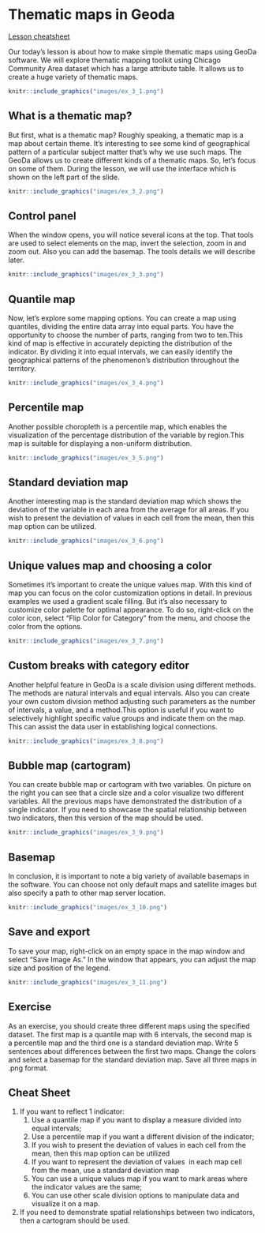 # Thematic maps in Geoda

[Lesson cheatsheet](https://glebpinigin.github.io/tiny_geoda_course/cheatsheets/Lesson 3.pdf)

Our today's lesson is about how to make simple thematic maps using GeoDa software. We will explore thematic mapping toolkit using Chicago Community Area dataset which has a large attribute table. It allows us to create a huge variety of thematic maps.

```r
knitr::include_graphics("images/ex_3_1.png")
```

## What is a thematic map?

But first, what is a thematic map? Roughly speaking, a thematic map is a map about certain theme. It's interesting to see some kind of geographical pattern of a particular subject matter that's why we use such maps. The GeoDa allows us to create different kinds of a thematic maps. So, let's focus on some of them. During the lesson, we will use the interface which is shown on the left part of the slide.

```r
knitr::include_graphics("images/ex_3_2.png")
```

## Control panel

When the window opens, you will notice several icons at the top. That tools are used to select elements on the map, invert the selection, zoom in and zoom out. Also you can add the basemap. The tools details we will describe later.

```r
knitr::include_graphics("images/ex_3_3.png")
```

## Quantile map

Now, let's explore some mapping options. You can create a map using quantiles, dividing the entire data array into equal parts. You have the opportunity to choose the number of parts, ranging from two to ten.This kind of map is effective in accurately depicting the distribution of the indicator. By dividing it into equal intervals, we can easily identify the geographical patterns of the phenomenon's distribution throughout the territory.

```r
knitr::include_graphics("images/ex_3_4.png")
```

## Percentile map

Another possible choropleth is a percentile map, which enables the visualization of the percentage distribution of the variable by region.This map is suitable for displaying a non-uniform distribution.

```r
knitr::include_graphics("images/ex_3_5.png")
```

## Standard deviation map

Another interesting map is the standard deviation map which shows the deviation of the variable in each area from the average for all areas. If you wish to present the deviation of values in each cell from the mean, then this map option can be utilized.

```r
knitr::include_graphics("images/ex_3_6.png")
```

## Unique values map and choosing a color

Sometimes it's important to create the unique values map. With this kind of map you can focus on the color customization options in detail. In previous examples we used a gradient scale filling. But it's also necessary to customize color palette for optimal appearance. To do so, right-click on the color icon, select "Flip Color for Category" from the menu, and choose the color from the options.

```r
knitr::include_graphics("images/ex_3_7.png")
```

## Custom breaks with category editor

Another helpful feature in GeoDa is a scale division using different methods. The methods are natural intervals and equal intervals. Also you can create your own custom division method adjusting such parameters as the number of intervals, a value, and a method.This option is useful if you want to selectively highlight specific value groups and indicate them on the map. This can assist the data user in establishing logical connections.

```r
knitr::include_graphics("images/ex_3_8.png")
```

## Bubble map (cartogram)

You can create bubble map or cartogram with two variables. On picture on the right you can see that a circle size and a color visualize two different variables. All the previous maps have demonstrated the distribution of a single indicator. If you need to showcase the spatial relationship between two indicators, then this version of the map should be used.

```r
knitr::include_graphics("images/ex_3_9.png")
```

## Basemap

In conclusion, it is important to note a big variety of available basemaps in the software. You can choose not only default maps and satellite images but also specify a path to other map server location.

```r
knitr::include_graphics("images/ex_3_10.png")
```

## Save and export

To save your map, right-click on an empty space in the map window and select "Save Image As." In the window that appears, you can adjust the map size and position of the legend.

```r
knitr::include_graphics("images/ex_3_11.png")
```

## Exercise

As an exercise, you should create three different maps using the specified dataset. The first map is a quantile map with 6 intervals, the second map is a percentile map and the third one is a standard deviation map. Write 5 sentences about differences between the first two maps. Change the colors and select a basemap for the standard deviation map. Save all three maps in .png format.

## Cheat Sheet

1. If you want to reflect 1 indicator:
	1. Use a quantile map if you want to display
	a measure divided into equal intervals;
	2. Use a percentile map if you want a different
	division of the indicator;
	3. If you wish to present the deviation of values in
	each cell from the mean, then this map option 
	can be utilized
	4. If you want to represent the deviation of values ​​
	in each map cell from the mean, use
	a standard deviation map
	5. You can use a unique values map if you want to
	mark areas where the indicator values ​​are the same;
	6. You can use other scale division options to
	manipulate data and visualize it on a map.
2. If you need to demonstrate spatial relationships
between two indicators, then a cartogram should be used. 
